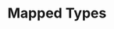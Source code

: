 ---
id: "q_ts_hard_001"
questionType: "MULTIPLE_CHOICE"
title: "Mapped Types"
description: "Which syntax defines a mapped type that makes all properties optional?"
difficulty: "HARD"
category: "Type Script"
options:
  - "type Optional<T> = { [P in keyof T]: T[P] };"
  - "type Optional<T> = { [P in keyof T]?: T[P] };"
  - "type Optional<T> = Partial<T[P]>;"
  - "type Optional<T> = keyof T ? T[P] : never;"
correctAnswer: 1
---